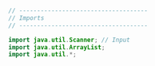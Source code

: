 
```Java
// ------------------------------------
// Imports
// ------------------------------------

import java.util.Scanner; // Input
import java.util.ArrayList;
import java.util.*;
```
